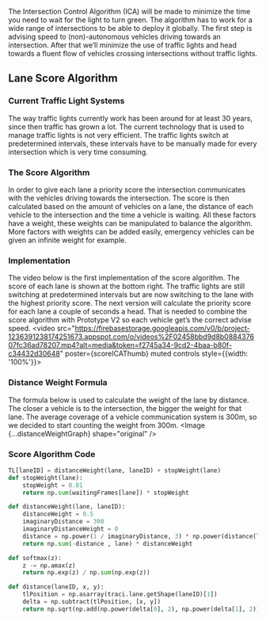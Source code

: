 
The Intersection Control Algorithm (ICA) will be made to minimize
the time you need to wait for the light to turn green.
The algorithm has to work for a wide range of intersections to be able to deploy it globally.
The first step is advising speed to (non)-autonomous vehicles driving towards an intersection.
After that we’ll minimize the use of traffic lights and head towards a
fluent flow of vehicles crossing intersections without traffic lights.

## Lane Score Algorithm

### Current Traffic Light Systems
The way traffic lights currently work has been around for at least 30 years, since then traffic has grown a lot. The current technology that is used to manage traffic lights is not very efficient. The traffic lights switch at predetermined intervals, these intervals have to be manually made for every intersection which is very time consuming.

### The Score Algorithm
In order to give each lane a priority score the intersection communicates with the vehicles driving towards the intersection. The score is then calculated based on the amount of vehicles on a lane, the distance of each vehicle to the intersection and the time a vehicle is waiting. All these factors have a weight, these weights can be manipulated to balance the algorithm. More factors with weights can be added easily, emergency vehicles can be given an infinite weight for example.

### Implementation
The video below is the first implementation of the score algorithm. The score of each lane is shown at the bottom right. The traffic lights are still switching at predetermined intervals but are now switching to the lane with the highest priority score. The next version will calculate the priority score for each lane a couple of seconds a head. That is needed to combine the score algorithm with Prototype V2 so each vehicle get’s the correct advise speed.
<WidthBox width="text">
  <video src="https://firebasestorage.googleapis.com/v0/b/project-1236391238174251673.appspot.com/o/videos%2F02458bbd9d8b088437607fc36ad78207.mp4?alt=media&token=f2745a34-9cd2-4baa-b80f-c34432d30648" poster={scoreICAThumb} muted controls style={{width: '100%'}}></video>
</WidthBox>


### Distance Weight Formula
The formula below is used to calculate the weight of the lane by distance. The closer a vehicle is to the intersection, the bigger the weight for that lane. The average coverage of a vehicle communication system is 300m, so we decided to start counting the weight from 300m.
<Image {...distanceWeightGraph} shape="original" />

### Score Algorithm Code
```python
TL[laneID] = distanceWeight(lane, laneID) + stopWeight(lane)
def stopWeight(lane):
    stopWeight = 0.01
    return np.sum(waitingFrames[lane]) * stopWeight

def distanceWeight(lane, laneID):
    distanceWeight = 0.5
    imaginaryDistance = 300
    imaginaryDistanceWeight = 0
    distance = np.power(1 / imaginaryDistance, 3) * np.power(distance(laneID, x, y) - imaginaryDistance, 3)
    return np.sum(-distance , lane) * distanceWeight

def softmax(z):
    z -= np.amax(z)
    return np.exp(z) / np.sum(np.exp(z))

def distance(laneID, x, y):
    tlPosition = np.asarray(traci.lane.getShape(laneID)[1])
    delta = np.subtract(tlPosition, [x, y])
    return np.sqrt(np.add(np.power(delta[0], 2), np.power(delta[1], 2)))
```
